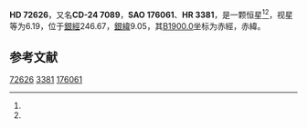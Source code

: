 {{Starbox begin
| name = HD 72626
}}
{{Starbox observe
| epoch = [[J2000.0|J2000.0]]
| constell = {{星座名待查}}<ref name=SIMBAD>{{cite web
 | url=http://simbad.u-strasbg.fr/simbad/sim-id?Ident=HR+3381
 | title =Pulsating variable Star
 | publisher=Centre de Données astronomiques de Strasbourg
 | work=SIMBAD
 | accessdate=2012-07-13}}</ref><ref name=DATA>{{cite web
 | url=http://vizier.u-strasbg.fr/viz-bin/VizieR-5?-out.add=.&-source=5050&-corr=PK=HR&-out.max=9999&HR=3381
 | title=VizieR Detailed Page
 | accessdate=2012-07-13
 | archive-date=2019-02-16
 | archive-url=https://web.archive.org/web/20190216120243/http://vizier.u-strasbg.fr/viz-bin/VizieR-5?-out.add=.&-source=5050&-corr=PK=HR&-out.max=9999&HR=3381
 | dead-url=no
 }}</ref>
| 星官 = 
| ra = {{RA|8|33|4.8}}<ref name=SIMBAD /><ref name=DATA />
| dec = {{DEC|-24|36|23}}<ref name=SIMBAD /><ref name=DATA />
| appmag_v = 6.19<ref name=SIMBAD /><ref name=DATA />
}}
{{Starbox character
| class = A8IV<ref name=SIMBAD /><ref name=DATA />
| b-v = 0.27<ref name=SIMBAD /><ref name=DATA />
| u-b = <ref name=SIMBAD /><ref name=DATA />
| r-i = <ref name=SIMBAD /><ref name=DATA />
| variable = 
}}
{{Starbox astrometry
| radial_v = 
| prop_mo_ra = -8
| parallax = 0.016
| p_error = 
}}
{{Starbox catalog
| names =CD-24 7089，[[SAO星表|SAO]] 176061，[[HD星表|HD]] 72626，[[HR星表|HR]] 3381}}
{{Starbox reference |Simbad=HR+3381}}
{{Starbox end}}

'''HD 72626'''，又名'''CD-24 7089'''，'''SAO 176061'''、'''HR 3381'''，是一颗恒星<ref name=SIMBAD /><ref name=DATA />，视星等为6.19，位于[[銀道座標系|銀經]]246.67，[[銀道座標系|銀緯]]9.05，其[[B1900.0|B1900.0]]坐标为赤經{{RA|8|28|45.5}}，赤緯{{DEC|-24|9.05|55}}。

== 参考文献 ==
{{reflist}}

{{star-stub}}

[[Category:HD和HDE天體|72626]]
[[Category:HR天體|3381]]
[[Category:SAO天體|176061]]